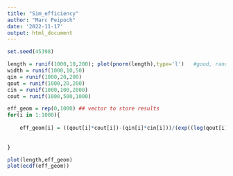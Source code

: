 ```yaml
---
title: "Sim_efficiency"
author: "Marc Peipoch"
date: '2022-11-17'
output: html_document
---
```


```r

set.seed(45398)

length = runif(1000,10,200); plot(pnorm(length),type='l')  	#good, random numbers
width = runif(1000,10,50)
qin = runif(1000,20,200)
qout = runif(1000,20,200)
cin = runif(1000,100,2000)
cout = runif(1000,500,1000)

eff_geom = rep(0,1000) ## vector to store results
for(i in 1:1000){
  
    eff_geom[i] = ((qout[i]*cout[i])-(qin[i]*cin[i]))/(exp((log(qout[i]*cout[i]) + log(qin[i]*cin[i]))/2))
  
  
}

plot(length,eff_geom)
plot(ecdf(eff_geom))



```

